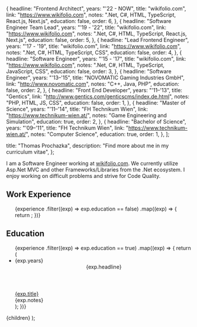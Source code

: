 
  {
    headline: "Frontend Architect",
    years: "'22 - NOW",
    title: "wikifolio.com",
    link: "https://www.wikifolio.com",
    notes: ".Net, C#, HTML, TypeScript, React.js, Next.js",
    education: false,
    order: 6,
  },
  {
    headline: "Software Engineer Team Lead",
    years: "'19 - '22",
    title: "wikifolio.com",
    link: "https://www.wikifolio.com",
    notes: ".Net, C#, HTML, TypeScript, React.js, Next.js",
    education: false,
    order: 5,
  },
  {
    headline: "Lead Frontend Engineer",
    years: "'17 - '19",
    title: "wikifolio.com",
    link: "https://www.wikifolio.com",
    notes: ".Net, C#, HTML, TypeScript, CSS",
    education: false,
    order: 4,
  },
  {
    headline: "Software Engineer",
    years: "'15 - '17",
    title: "wikifolio.com",
    link: "https://www.wikifolio.com",
    notes: ".Net, C#, HTML, TypeScript, JavaScript, CSS",
    education: false,
    order: 3,
  },
  {
    headline: "Software Engineer",
    years: "'13–'15",
    title: "NOVOMATIC Gaming Industries GmbH",
    link: "http://www.novomatic.com",
    notes: "C++, Java, PHP",
    education: false,
    order: 2,
  },
  {
    headline: "Front End Developer",
    years: "'11–'13",
    title: "Gentics",
    link: "http://www.gentics.com/genticscms/index.de.html",
    notes: "PHP, HTML, JS, CSS",
    education: false,
    order: 1,
  },
  {
    headline: "Master of Science",
    years: "'11–'14",
    title: "FH Technikum Wien",
    link: "https://www.technikum-wien.at/",
    notes: "Game Engineering and Simulation",
    education: true,
    order: 2,
  },
  {
    headline: "Bachelor of Science",
    years: "'09–'11",
    title: "FH Technikum Wien",
    link: "https://www.technikum-wien.at/",
    notes: "Computer Science",
    education: true,
    order: 1,
  },
];

  title: "Thomas Prochazka",
  description: "Find more about me in my curriculum vitae",
};

I am a Software Engineer working at [wikifolio.com](https://www.wikifolio.com). We currently utilize Asp.Net MVC and other Frameworks/Libraries from the .Net ecosystem. I enjoy working on difficult problems and strive for Code Quality.

## Work Experience

<ul className="c-experience-list">
  {experience
    .filter((exp) => exp.education == false)
    .map((exp) => {
      return <ExperienceItem key={exp.years + exp.title} experience={exp} />;
    })}
</ul>

## Education

<ul className="c-experience-list">
  {experience
    .filter((exp) => exp.education == true)
    .map((exp) => {
      return (
        <li className="c-experience">
          <time className="c-experience__date">{exp.years}</time>
          <div>
            <header className="c-experience__header">{exp.headline}</header>
            <a
              className="c-experience__title"
              href={exp.link}
              target="_blank"
            >
              {exp.title}
            </a>
            <div className="c-experience__content">{exp.notes}</div>
          </div>
        </li>
      );
    })}
</ul>

  <PageLayout page={meta}>{children}</PageLayout>
);
